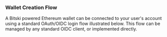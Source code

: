 ### Wallet Creation Flow
A Bitski powered Ethereum wallet can be connected to your user's account using a standard OAuth/OIDC login flow illustrated below. This flow can be managed by any standard OIDC client, or implemented directly.

